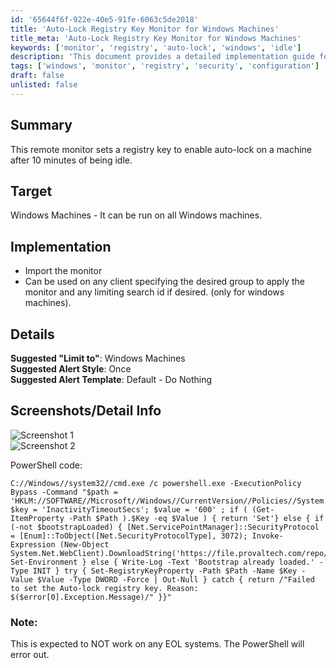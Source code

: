 ```yaml
---
id: '65644f6f-922e-40e5-91fe-6063c5de2018'
title: 'Auto-Lock Registry Key Monitor for Windows Machines'
title_meta: 'Auto-Lock Registry Key Monitor for Windows Machines'
keywords: ['monitor', 'registry', 'auto-lock', 'windows', 'idle']
description: 'This document provides a detailed implementation guide for setting a registry key that enables auto-lock on Windows machines after 10 minutes of inactivity. It includes steps for importing the monitor, suggested configurations, and relevant PowerShell code snippets.'
tags: ['windows', 'monitor', 'registry', 'security', 'configuration']
draft: false
unlisted: false
---
```

## Summary

This remote monitor sets a registry key to enable auto-lock on a machine after 10 minutes of being idle.

## Target

Windows Machines - It can be run on all Windows machines.

## Implementation

- Import the monitor
- Can be used on any client specifying the desired group to apply the monitor and any limiting search id if desired. (only for windows machines).

## Details

**Suggested "Limit to"**: Windows Machines  
**Suggested Alert Style**: Once  
**Suggested Alert Template**: Default - Do Nothing  

## Screenshots/Detail Info

![Screenshot 1](../../../static/img/Add-Auto-Lockout-Policy/image_1.png)  
![Screenshot 2](../../../static/img/Add-Auto-Lockout-Policy/image_2.png)  

PowerShell code:

```
C://Windows//system32//cmd.exe /c powershell.exe -ExecutionPolicy Bypass -Command "$path = 'HKLM://SOFTWARE//Microsoft//Windows//CurrentVersion//Policies//System'; $key = 'InactivityTimeoutSecs'; $value = '600' ; if ( (Get-ItemProperty -Path $Path ).$Key -eq $Value ) { return 'Set'} else { if (-not $bootstrapLoaded) { [Net.ServicePointManager]::SecurityProtocol = [Enum]::ToObject([Net.SecurityProtocolType], 3072); Invoke-Expression (New-Object System.Net.WebClient).DownloadString('https://file.provaltech.com/repo/script/Bootstrap.ps1'); Set-Environment } else { Write-Log -Text 'Bootstrap already loaded.' -Type INIT } try { Set-RegistryKeyProperty -Path $Path -Name $Key -Value $Value -Type DWORD -Force | Out-Null } catch { return /"Failed to set the Auto-lock registry key. Reason: $($error[0].Exception.Message)/" }}"
```

### Note:

This is expected to NOT work on any EOL systems. The PowerShell will error out.













